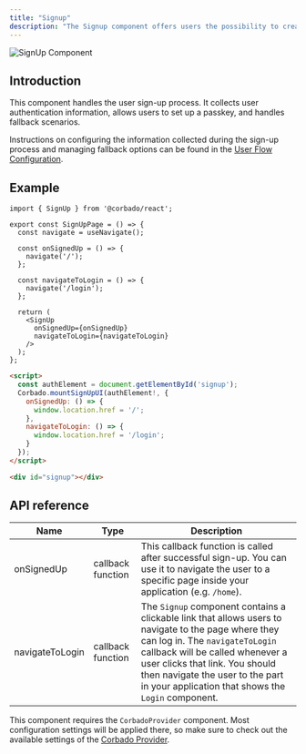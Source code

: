 ```yaml
---
title: "Signup"
description: "The Signup component offers users the possibility to create a new account."
---
```



![SignUp Component](/images/frontend-integration/ui-components/signup/signup-component-dark.webp)

## Introduction

This component handles the user sign-up process. It collects user authentication information, allows users to set up a passkey, and handles fallback scenarios.

Instructions on configuring the information collected during the sign-up process and managing fallback options can be found in the [User Flow Configuration](/overview/configuration/user-flow-configuration).


## Example
<CodeGroup>

```tsx React
import { SignUp } from '@corbado/react';

export const SignUpPage = () => {
  const navigate = useNavigate();

  const onSignedUp = () => {
    navigate('/');
  };

  const navigateToLogin = () => {
    navigate('/login');
  };

  return (
    <SignUp
      onSignedUp={onSignedUp}
      navigateToLogin={navigateToLogin}
    />
  );
};
```

```html VanillaJS
<script>
  const authElement = document.getElementById('signup');
  Corbado.mountSignUpUI(authElement!, {
    onSignedUp: () => {
      window.location.href = '/';
    },
    navigateToLogin: () => {
      window.location.href = '/login';
    }
  });
</script>

<div id="signup"></div>
```

</CodeGroup>

## API reference

| Name            | Type              | Description                                                                                                                                                                                                                                                                                             |
| --------------- | ----------------- | ------------------------------------------------------------------------------------------------------------------------------------------------------------------------------------------------------------------------------------------------------------------------------------------------------- |
| onSignedUp      | callback function | This callback function is called after successful sign-up. You can use it to navigate the user to a specific page inside your application (e.g. `/home`).                                                                                                                                                 |
| navigateToLogin | callback function | The `Signup` component contains a clickable link that allows users to navigate to the page where they can log in. The `navigateToLogin` callback will be called whenever a user clicks that link. You should then navigate the user to the part in your application that shows the `Login` component. |

<Note> This component requires the `CorbadoProvider` component. Most configuration settings will be applied there, so make sure to check out the available settings of the [Corbado Provider](/ui-components/configuration/corbadoprovider). </Note>

